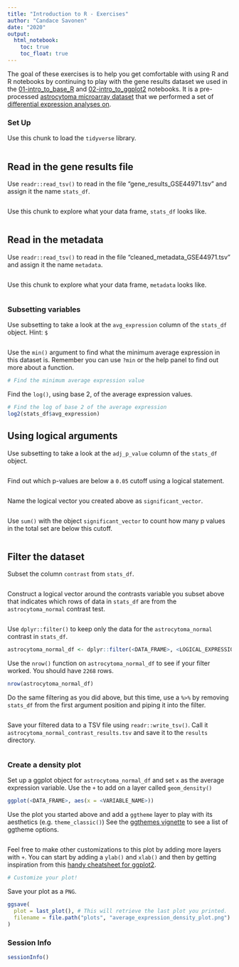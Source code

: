 ```yaml
---
title: "Introduction to R - Exercises"
author: "Candace Savonen"
date: "2020"
output:
  html_notebook:
    toc: true
    toc_float: true
---
```


The goal of these exercises is to help you get comfortable with using R and R 
notebooks by continuing to play with the gene results dataset we used in the [01-intro_to_base_R](./01-intro_to_base_R.Rmd) and [02-intro_to_ggplot2](./01-intro_to_ggplot2.Rmd) notebooks. 
It is a pre-processed [astrocytoma microarray dataset](https://www.refine.bio/experiments/GSE44971/gene-expression-data-from-pilocytic-astrocytoma-tumour-samples-and-normal-cerebellum-controls) 
that we performed a set of [differential expression analyses on](./scripts/00-setup-intro-to-R.R).

### Set Up 

Use this chunk to load the `tidyverse` library. 

```r

```

## Read in the gene results file

Use `readr::read_tsv()` to read in the file "gene_results_GSE44971.tsv" and assign 
it the name `stats_df`. 

```r

```

Use this chunk to explore what your data frame, `stats_df` looks like. 

```r

```

## Read in the metadata

Use `readr::read_tsv()` to read in the file "cleaned_metadata_GSE44971.tsv" and assign 
it the name `metadata`. 

```r

```

Use this chunk to explore what your data frame, `metadata` looks like. 

```r

```

### Subsetting variables

Use subsetting to take a look at the `avg_expression` column of the `stats_df` 
object. 
Hint: `$`

```r

```

Use the `min()` argument to find what the minimum average expression in this dataset is. 
Remember you can use `?min` or the help panel to find out more about a function. 

```r
# Find the minimum average expression value
```

Find the `log()`, using base 2, of the average expression values. 

```r
# Find the log of base 2 of the average expression
log2(stats_df$avg_expression)
```

## Using logical arguments

Use subsetting to take a look at the `adj_p_value` column of the `stats_df` 
object. 

```r

```

Find out which p-values are below a `0.05` cutoff using a logical statement. 

```r

```

Name the logical vector you created above as `significant_vector`.

```r

```

Use `sum()` with the object `significant_vector` to count how many p values in 
the total set are below this cutoff. 

```r

```

## Filter the dataset

Subset the column `contrast` from `stats_df`. 

```r

```

Construct a logical vector around the contrasts variable you subset above that 
indicates which rows of data in `stats_df` are from the `astrocytoma_normal` 
contrast test. 

```r

```

Use `dplyr::filter()` to keep only the data for the `astrocytoma_normal` contrast
in `stats_df`. 

```r
astrocytoma_normal_df <- dplyr::filter(<DATA_FRAME>, <LOGICAL_EXPRESSION>)
```

Use the `nrow()` function on `astrocytoma_normal_df` to see if your filter worked. 
You should have `2268` rows. 

```r
nrow(astrocytoma_normal_df)
```

Do the same filtering as you did above, but this time, use a `%>%` by removing 
`stats_df` from the first argument position and piping it into the filter. 

```r

```

Save your filtered data to a TSV file using `readr::write_tsv()`. 
Call it `astrocytoma_normal_contrast_results.tsv` and save it to the `results`
directory. 

```r

```


### Create a density plot 

Set up a ggplot object for `astrocytoma_normal_df` and set `x` as the average 
expression variable. 
Use the `+` to add on a layer called `geom_density()`

```r
ggplot(<DATA_FRAME>, aes(x = <VARIABLE_NAME>))
```

Use the plot you started above and add a `ggtheme` layer to play with its aesthetics (e.g. `theme_classic()`)
See the [ggthemes vignette](https://mran.microsoft.com/snapshot/2017-02-04/web/packages/ggthemes/vignettes/ggthemes.html) 
to see a list of ggtheme options. 

```r

```

Feel free to make other customizations to this plot by adding more layers with `+`. 
You can start by adding a `ylab()` and `xlab()` and then by getting inspiration from this [handy cheatsheet for ggplot2](https://rstudio.com/wp-content/uploads/2015/03/ggplot2-cheatsheet.pdf). 

```r
# Customize your plot!
```

Save your plot as a `PNG`. 

```r
ggsave(
  plot = last_plot(), # This will retrieve the last plot you printed. 
  filename = file.path("plots", "average_expression_density_plot.png")
)
```

### Session Info

```r
sessionInfo()
```

